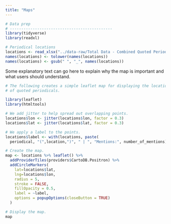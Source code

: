 ```yaml
---
title: "Maps"
---
```


```r
# Data prep
# ---------------------------------------------
library(tidyverse)
library(readxl)

# Periodical locations
locations <- read_xlsx("../data-raw/Total Data - Combined Quoted Periodicals.xlsx")
names(locations) <- tolower(names(locations))
names(locations) <- gsub(" ", "_", names(locations))
```

Some explanatory text can go here to explain why the map is important and what users should understand.

```r
# The following creates a simple leaflet map for displaying the location 
# of quoted periodicals. 

library(leaflet)
library(htmltools)

# We add jitter to help spread out overlapping points.
locations$lon <- jitter(locations$lon, factor = 0.3) 
locations$lat <- jitter(locations$lat, factor = 0.3) 

# We apply a label to the points.
locations$label <- with(locations, paste(
  periodical, "(",location,")", " | ", "Mentions:", number_of_mentions))

# Create the map. 
map <- locations %>% leaflet() %>% 
  addProviderTiles(providers$CartoDB.Positron) %>% 
  addCircleMarkers(
    lat=locations$lat, 
    lng=locations$lon,
    radius = 5,
    stroke = FALSE,
    fillOpacity = 0.5,
    label = ~label,
    options = popupOptions(closeButton = TRUE)
  ) 

# Display the map.
map
```